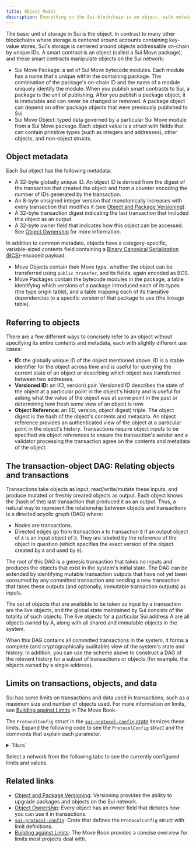 ---
title: Object Model
description: Everything on the Sui blockchain is an object, with metadata, type of ownership, and a referencing scheme. 
---


The basic unit of storage in Sui is the object. In contrast to many other blockchains where storage is centered around accounts containing key-value stores, Sui's storage is centered around objects addressable on-chain by unique IDs. A smart contract is an object (called a Sui Move package), and these smart contracts manipulate objects on the Sui network:

- Sui Move Package: a set of Sui Move bytecode modules. Each module has a name that's unique within the containing package. The combination of the package's on-chain ID and the name of a module uniquely identify the module. When you publish smart contracts to Sui, a package is the unit of publishing. After you publish a package object, it is immutable and can never be changed or removed. A package object can depend on other package objects that were previously published to Sui.
- Sui Move Object: typed data governed by a particular Sui Move module from a Sui Move package. Each object value is a struct with fields that can contain primitive types (such as integers and addresses), other objects, and non-object structs. 

## Object metadata 

Each Sui object has the following metadata:

- A 32-byte globally unique ID. An object ID is derived from the digest of the transaction that created the object and from a counter encoding the number of IDs generated by the transaction.
- An 8-byte unsigned integer version that monotonically increases with every transaction that modifies it (see [Object and Package Versioning](./versioning.mdx)).
- A 32-byte transaction digest indicating the last transaction that included this object as an output.
- A 32-byte owner field that indicates how this object can be accessed. See [Object Ownership](./object-ownership.mdx) for more information.

In addition to common metadata, objects have a category-specific, variable-sized contents field containing a [Binary Canonical Serialization (BCS)](https://docs.rs/bcs/latest/bcs/)-encoded payload.

- Move Objects contain their Move type, whether the object can be transferred using `public_transfer`, and its fields, again encoded as BCS.
- Move Packages contain the bytecode modules in the package, a table identifying which versions of a package introduced each of its types (the type origin table), and a table mapping each of its transitive dependencies to a specific version of that package to use (the linkage table).

## Referring to objects 

There are a few different ways to concisely refer to an object without specifying its entire contents and metadata, each with slightly different use cases:
- **ID:** the globally unique ID of the object mentioned above. ID is a stable identifier for the object across time and is useful for querying the current state of an object or describing which object was transferred between two addresses.
- **Versioned ID:** an (ID, version) pair. Versioned ID describes the state of the object at a particular point in the object's history and is useful for asking what the value of the object was at some point in the past or determining how fresh some view of an object is now.
- **Object Reference:** an (ID, version, object digest) triple. The object digest is the hash of the object's contents and metadata. An object reference provides an authenticated view of the object at a particular point in the object's history. Transactions require object inputs to be specified via object references to ensure the transaction's sender and a validator processing the transaction agree on the contents and metadata of the object.

## The transaction-object DAG: Relating objects and transactions 

Transactions take objects as input, read/write/mutate these inputs, and produce mutated or freshly created objects as output. Each object knows the (hash of the) last transaction that produced it as an output. Thus, a natural way to represent the relationship between objects and transactions is a directed acyclic graph (DAG) where:

- Nodes are transactions.
- Directed edges go from transaction `A` to transaction `B` if an output object of `A` is an input object of `B`. They are labeled by the reference of the object in question (which specifies the exact version of the object created by `A` and used by `B`).

The root of this DAG is a genesis transaction that takes no inputs and produces the objects that exist in the system's initial state. The DAG can be extended by identifying mutable transaction outputs that have not yet been consumed by any committed transaction and sending a new transaction that takes these outputs (and optionally, immutable transaction outputs) as inputs.

The set of objects that are available to be taken as input by a transaction are the live objects, and the global state maintained by Sui consists of the totality of such objects. The live objects for a particular Sui address A are all objects owned by A, along with all shared and immutable objects in the system.

When this DAG contains all committed transactions in the system, it forms a complete (and cryptographically auditable) view of the system's state and history. In addition, you can use the scheme above to construct a DAG of the relevant history for a subset of transactions or objects (for example, the objects owned by a single address).

## Limits on transactions, objects, and data 

Sui has some limits on transactions and data used in transactions, such as a maximum size and number of objects used. For more information on limits, see [Building against Limits](https://move-book.com/guides/building-against-limits.html) in The Move Book.

The `ProtocolConfig` struct in the [`sui-protocol-config` crate](https://github.com/MystenLabs/sui/blob/main/crates/sui-protocol-config/src/lib.rs) itemizes these limits. Expand the following code to see the `ProtocolConfig` struct and the comments that explain each parameter.

<details>
<summary>
`lib.rs`
</summary>
{@inject: crates/sui-protocol-config/src/lib.rs#struct=ProtocolConfig}
</details>

Select a network from the following tabs to see the currently configured limits and values.

<ProtocolConfig/>

## Related links

- [Object and Package Versioning](./versioning.mdx): Versioning provides the ability to upgrade packages and objects on the Sui network.
- [Object Ownership](./object-ownership.mdx): Every object has an owner field that dictates how you can use it in transactions.
- [`sui-protocol-config`](https://github.com/MystenLabs/sui/blob/main/crates/sui-protocol-config/src/lib.rs): Crate that defines the `ProtocolConfig` struct with limit definitions.
- [Building against Limits](https://move-book.com/guides/building-against-limits.html): The Move Book provides a concise overview for limits most projects deal with.